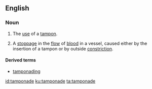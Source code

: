 ==English==

===Noun===
{{wikipedia}}
{{en-noun}}

# {{context|medical|lang=en}} The [[use]] of a [[tampon]].
# {{context|medical|lang=en}} A [[stoppage]] in the [[flow]] of [[blood]] in a vessel, caused either by the insertion of a tampon or by outside [[constriction]].

====Derived terms====
* [[tamponading]]

[[id:tamponade]]
[[ku:tamponade]]
[[ta:tamponade]]